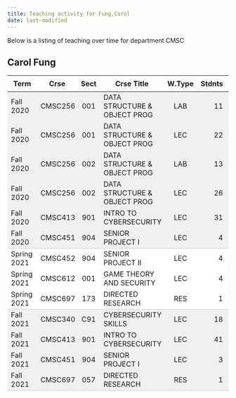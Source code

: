 ```yaml
---
title: Teaching activity for Fung,Carol
date: last-modified
---
```


Below is a listing of teaching over time for department CMSC


## Carol Fung

<style type="text/css">
#T_aef2c table {
  width: 100%;
  border-collapse: collapse;
}
#T_aef2c th {
  text-align: center;
  padding: 8px;
}
#T_aef2c td:nth-child(1) {
  padding-right: 10px;
  text-align: left;
}
#T_aef2c td:nth-child(2) {
  padding-right: 5px;
  text-align: left;
}
#T_aef2c  td:nth-child(4) {
  padding-right: 5px;
  text-align: left;
}
#T_aef2c td:nth-child(3) {
  text-align: center;
}
#T_aef2c  td:nth-child(5) {
  text-align: center;
}
#T_aef2c td:nth-child(6) {
  text-align: right;
}
#T_aef2c  td:nth-child(7) {
  text-align: right;
}
#T_aef2c_row0_col0, #T_aef2c_row0_col1, #T_aef2c_row0_col2, #T_aef2c_row0_col3, #T_aef2c_row0_col4, #T_aef2c_row0_col5, #T_aef2c_row0_col6, #T_aef2c_row1_col0, #T_aef2c_row1_col1, #T_aef2c_row1_col2, #T_aef2c_row1_col3, #T_aef2c_row1_col4, #T_aef2c_row1_col5, #T_aef2c_row1_col6, #T_aef2c_row2_col0, #T_aef2c_row2_col1, #T_aef2c_row2_col2, #T_aef2c_row2_col3, #T_aef2c_row2_col4, #T_aef2c_row2_col5, #T_aef2c_row2_col6, #T_aef2c_row3_col0, #T_aef2c_row3_col1, #T_aef2c_row3_col2, #T_aef2c_row3_col3, #T_aef2c_row3_col4, #T_aef2c_row3_col5, #T_aef2c_row3_col6, #T_aef2c_row4_col0, #T_aef2c_row4_col1, #T_aef2c_row4_col2, #T_aef2c_row4_col3, #T_aef2c_row4_col4, #T_aef2c_row4_col5, #T_aef2c_row4_col6, #T_aef2c_row9_col0, #T_aef2c_row9_col1, #T_aef2c_row9_col2, #T_aef2c_row9_col3, #T_aef2c_row9_col4, #T_aef2c_row9_col5, #T_aef2c_row9_col6, #T_aef2c_row10_col0, #T_aef2c_row10_col1, #T_aef2c_row10_col2, #T_aef2c_row10_col3, #T_aef2c_row10_col4, #T_aef2c_row10_col5, #T_aef2c_row10_col6, #T_aef2c_row11_col0, #T_aef2c_row11_col1, #T_aef2c_row11_col2, #T_aef2c_row11_col3, #T_aef2c_row11_col4, #T_aef2c_row11_col5, #T_aef2c_row11_col6 {
  background-color: #f0f0f0;
  border-bottom: none;
}
#T_aef2c_row5_col0, #T_aef2c_row5_col1, #T_aef2c_row5_col2, #T_aef2c_row5_col3, #T_aef2c_row5_col4, #T_aef2c_row5_col5, #T_aef2c_row5_col6, #T_aef2c_row12_col0, #T_aef2c_row12_col1, #T_aef2c_row12_col2, #T_aef2c_row12_col3, #T_aef2c_row12_col4, #T_aef2c_row12_col5, #T_aef2c_row12_col6 {
  background-color: #f0f0f0;
  border-bottom: 1px solid #ccc;
}
#T_aef2c_row6_col0, #T_aef2c_row6_col1, #T_aef2c_row6_col2, #T_aef2c_row6_col3, #T_aef2c_row6_col4, #T_aef2c_row6_col5, #T_aef2c_row6_col6, #T_aef2c_row7_col0, #T_aef2c_row7_col1, #T_aef2c_row7_col2, #T_aef2c_row7_col3, #T_aef2c_row7_col4, #T_aef2c_row7_col5, #T_aef2c_row7_col6 {
  background-color: #ffffff;
  border-bottom: none;
}
#T_aef2c_row8_col0, #T_aef2c_row8_col1, #T_aef2c_row8_col2, #T_aef2c_row8_col3, #T_aef2c_row8_col4, #T_aef2c_row8_col5, #T_aef2c_row8_col6 {
  background-color: #ffffff;
  border-bottom: 1px solid #ccc;
}
</style>
<table id="T_aef2c">
  <thead>
    <tr>
      <th id="T_aef2c_level0_col0" class="col_heading level0 col0" >Term</th>
      <th id="T_aef2c_level0_col1" class="col_heading level0 col1" >Crse</th>
      <th id="T_aef2c_level0_col2" class="col_heading level0 col2" >Sect</th>
      <th id="T_aef2c_level0_col3" class="col_heading level0 col3" >Crse Title</th>
      <th id="T_aef2c_level0_col4" class="col_heading level0 col4" >W.Type</th>
      <th id="T_aef2c_level0_col5" class="col_heading level0 col5" >Stdnts</th>
      <th id="T_aef2c_level0_col6" class="col_heading level0 col6" >Hours</th>
    </tr>
  </thead>
  <tbody>
    <tr>
      <td id="T_aef2c_row0_col0" class="data row0 col0" >Fall 2020</td>
      <td id="T_aef2c_row0_col1" class="data row0 col1" >CMSC256</td>
      <td id="T_aef2c_row0_col2" class="data row0 col2" >001</td>
      <td id="T_aef2c_row0_col3" class="data row0 col3" >DATA STRUCTURE & OBJECT PROG</td>
      <td id="T_aef2c_row0_col4" class="data row0 col4" >LAB</td>
      <td id="T_aef2c_row0_col5" class="data row0 col5" >11</td>
      <td id="T_aef2c_row0_col6" class="data row0 col6" >15</td>
    </tr>
    <tr>
      <td id="T_aef2c_row1_col0" class="data row1 col0" >Fall 2020</td>
      <td id="T_aef2c_row1_col1" class="data row1 col1" >CMSC256</td>
      <td id="T_aef2c_row1_col2" class="data row1 col2" >001</td>
      <td id="T_aef2c_row1_col3" class="data row1 col3" >DATA STRUCTURE & OBJECT PROG</td>
      <td id="T_aef2c_row1_col4" class="data row1 col4" >LEC</td>
      <td id="T_aef2c_row1_col5" class="data row1 col5" >22</td>
      <td id="T_aef2c_row1_col6" class="data row1 col6" >29</td>
    </tr>
    <tr>
      <td id="T_aef2c_row2_col0" class="data row2 col0" >Fall 2020</td>
      <td id="T_aef2c_row2_col1" class="data row2 col1" >CMSC256</td>
      <td id="T_aef2c_row2_col2" class="data row2 col2" >002</td>
      <td id="T_aef2c_row2_col3" class="data row2 col3" >DATA STRUCTURE & OBJECT PROG</td>
      <td id="T_aef2c_row2_col4" class="data row2 col4" >LAB</td>
      <td id="T_aef2c_row2_col5" class="data row2 col5" >13</td>
      <td id="T_aef2c_row2_col6" class="data row2 col6" >17</td>
    </tr>
    <tr>
      <td id="T_aef2c_row3_col0" class="data row3 col0" >Fall 2020</td>
      <td id="T_aef2c_row3_col1" class="data row3 col1" >CMSC256</td>
      <td id="T_aef2c_row3_col2" class="data row3 col2" >002</td>
      <td id="T_aef2c_row3_col3" class="data row3 col3" >DATA STRUCTURE & OBJECT PROG</td>
      <td id="T_aef2c_row3_col4" class="data row3 col4" >LEC</td>
      <td id="T_aef2c_row3_col5" class="data row3 col5" >26</td>
      <td id="T_aef2c_row3_col6" class="data row3 col6" >35</td>
    </tr>
    <tr>
      <td id="T_aef2c_row4_col0" class="data row4 col0" >Fall 2020</td>
      <td id="T_aef2c_row4_col1" class="data row4 col1" >CMSC413</td>
      <td id="T_aef2c_row4_col2" class="data row4 col2" >901</td>
      <td id="T_aef2c_row4_col3" class="data row4 col3" >INTRO TO CYBERSECURITY</td>
      <td id="T_aef2c_row4_col4" class="data row4 col4" >LEC</td>
      <td id="T_aef2c_row4_col5" class="data row4 col5" >31</td>
      <td id="T_aef2c_row4_col6" class="data row4 col6" >93</td>
    </tr>
    <tr>
      <td id="T_aef2c_row5_col0" class="data row5 col0" >Fall 2020</td>
      <td id="T_aef2c_row5_col1" class="data row5 col1" >CMSC451</td>
      <td id="T_aef2c_row5_col2" class="data row5 col2" >904</td>
      <td id="T_aef2c_row5_col3" class="data row5 col3" >SENIOR PROJECT I</td>
      <td id="T_aef2c_row5_col4" class="data row5 col4" >LEC</td>
      <td id="T_aef2c_row5_col5" class="data row5 col5" >4</td>
      <td id="T_aef2c_row5_col6" class="data row5 col6" >12</td>
    </tr>
    <tr>
      <td id="T_aef2c_row6_col0" class="data row6 col0" >Spring 2021</td>
      <td id="T_aef2c_row6_col1" class="data row6 col1" >CMSC452</td>
      <td id="T_aef2c_row6_col2" class="data row6 col2" >904</td>
      <td id="T_aef2c_row6_col3" class="data row6 col3" >SENIOR PROJECT II</td>
      <td id="T_aef2c_row6_col4" class="data row6 col4" >LEC</td>
      <td id="T_aef2c_row6_col5" class="data row6 col5" >4</td>
      <td id="T_aef2c_row6_col6" class="data row6 col6" >12</td>
    </tr>
    <tr>
      <td id="T_aef2c_row7_col0" class="data row7 col0" >Spring 2021</td>
      <td id="T_aef2c_row7_col1" class="data row7 col1" >CMSC612</td>
      <td id="T_aef2c_row7_col2" class="data row7 col2" >001</td>
      <td id="T_aef2c_row7_col3" class="data row7 col3" >GAME THEORY AND SECURITY</td>
      <td id="T_aef2c_row7_col4" class="data row7 col4" >LEC</td>
      <td id="T_aef2c_row7_col5" class="data row7 col5" >4</td>
      <td id="T_aef2c_row7_col6" class="data row7 col6" >12</td>
    </tr>
    <tr>
      <td id="T_aef2c_row8_col0" class="data row8 col0" >Spring 2021</td>
      <td id="T_aef2c_row8_col1" class="data row8 col1" >CMSC697</td>
      <td id="T_aef2c_row8_col2" class="data row8 col2" >173</td>
      <td id="T_aef2c_row8_col3" class="data row8 col3" >DIRECTED RESEARCH</td>
      <td id="T_aef2c_row8_col4" class="data row8 col4" >RES</td>
      <td id="T_aef2c_row8_col5" class="data row8 col5" >1</td>
      <td id="T_aef2c_row8_col6" class="data row8 col6" >3</td>
    </tr>
    <tr>
      <td id="T_aef2c_row9_col0" class="data row9 col0" >Fall 2021</td>
      <td id="T_aef2c_row9_col1" class="data row9 col1" >CMSC340</td>
      <td id="T_aef2c_row9_col2" class="data row9 col2" >C91</td>
      <td id="T_aef2c_row9_col3" class="data row9 col3" >CYBERSECURITY SKILLS</td>
      <td id="T_aef2c_row9_col4" class="data row9 col4" >LEC</td>
      <td id="T_aef2c_row9_col5" class="data row9 col5" >18</td>
      <td id="T_aef2c_row9_col6" class="data row9 col6" >54</td>
    </tr>
    <tr>
      <td id="T_aef2c_row10_col0" class="data row10 col0" >Fall 2021</td>
      <td id="T_aef2c_row10_col1" class="data row10 col1" >CMSC413</td>
      <td id="T_aef2c_row10_col2" class="data row10 col2" >901</td>
      <td id="T_aef2c_row10_col3" class="data row10 col3" >INTRO TO CYBERSECURITY</td>
      <td id="T_aef2c_row10_col4" class="data row10 col4" >LEC</td>
      <td id="T_aef2c_row10_col5" class="data row10 col5" >41</td>
      <td id="T_aef2c_row10_col6" class="data row10 col6" >123</td>
    </tr>
    <tr>
      <td id="T_aef2c_row11_col0" class="data row11 col0" >Fall 2021</td>
      <td id="T_aef2c_row11_col1" class="data row11 col1" >CMSC451</td>
      <td id="T_aef2c_row11_col2" class="data row11 col2" >904</td>
      <td id="T_aef2c_row11_col3" class="data row11 col3" >SENIOR PROJECT I</td>
      <td id="T_aef2c_row11_col4" class="data row11 col4" >LEC</td>
      <td id="T_aef2c_row11_col5" class="data row11 col5" >3</td>
      <td id="T_aef2c_row11_col6" class="data row11 col6" >9</td>
    </tr>
    <tr>
      <td id="T_aef2c_row12_col0" class="data row12 col0" >Fall 2021</td>
      <td id="T_aef2c_row12_col1" class="data row12 col1" >CMSC697</td>
      <td id="T_aef2c_row12_col2" class="data row12 col2" >057</td>
      <td id="T_aef2c_row12_col3" class="data row12 col3" >DIRECTED RESEARCH</td>
      <td id="T_aef2c_row12_col4" class="data row12 col4" >RES</td>
      <td id="T_aef2c_row12_col5" class="data row12 col5" >1</td>
      <td id="T_aef2c_row12_col6" class="data row12 col6" >3</td>
    </tr>
  </tbody>
</table>


